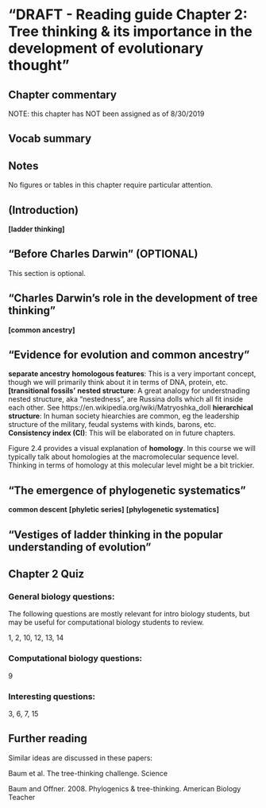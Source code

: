 # "DRAFT - Reading guide Chapter 2: Tree thinking & its importance in the development of evolutionary thought" {#ch2}

## Chapter commentary {-}

NOTE: this chapter has NOT been assigned as of 8/30/2019

## Vocab summary

## Notes

No figures or tables in this chapter require particular attention.

## (Introduction)

**[ladder thinking]**

## "Before Charles Darwin" (OPTIONAL)

This section is optional.

## "Charles Darwin's role in the development of tree thinking"

**[common ancestry]**

## "Evidence for evolution and common ancestry"

**separate ancestry**
**homologous features**: This is a very important concept, though we will primarily think about it in terms of DNA, protein, etc.
**[transitional fossils'**
**nested structure**: A great analogy for understnading nested structure, aka "nestedness", are Russina dolls which all fit inside each other.  See https://en.wikipedia.org/wiki/Matryoshka_doll
**hierarchical structure**: In human society hiearchies are common, eg the leadership structure of the military, feudal systems with kinds, barons, etc.
**Consistency index (CI)**: This will be elaborated on in future chapters.

Figure 2.4 provides a visual explanation of **homology**.  In this course we will typically talk about homologies at the macromolecular sequence level.  Thinking in terms of homology at this molecular level might be a bit trickier. 


## "The emergence of phylogenetic systematics"

**common descent**
**[phyletic series]**
**[phylogenetic systematics]**



## "Vestiges of ladder thinking in the popular understanding of evolution"


## Chapter 2 Quiz

### General biology questions:

The following questions are mostly relevant for intro biology students, but may be useful for computational biology students to review.

1, 2, 10, 12, 13, 14

### Computational biology questions:

9

### Interesting questions:
3, 6, 7, 15

## Further reading

Similar ideas are discussed in these papers:

Baum et al. The tree-thinking challenge.  Science

Baum and Offner.  2008.  Phylogenics & tree-thinking.  American Biology Teacher


